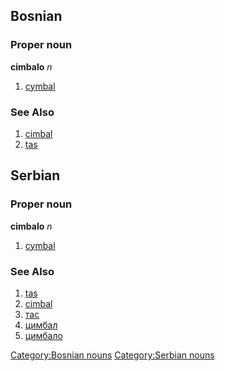 ==Bosnian==
===Proper noun===
'''cimbalo''' ''n''
[[Category:Bosnian nouns]]
#[[cymbal]]
===See Also===
#[[cimbal]]
#[[tas]]

==Serbian==
===Proper noun===
'''cimbalo''' ''n''
[[Category:Serbian nouns]]
#[[cymbal]]
===See Also===
#[[tas]]
#[[cimbal]]
#[[тас]]
#[[цимбал]]
#[[цимбало]]